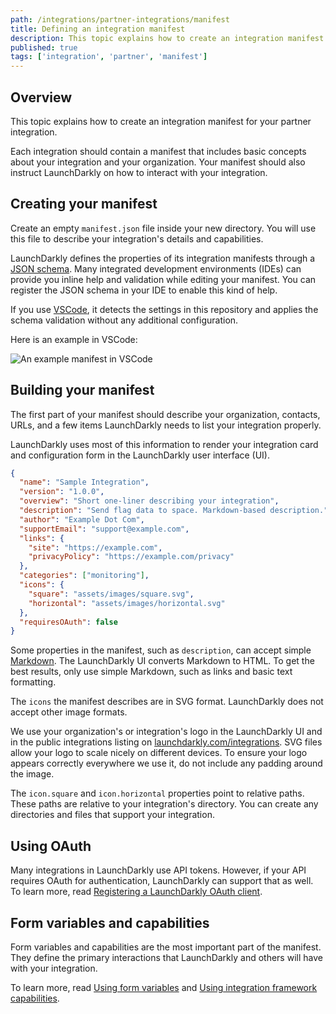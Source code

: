 ```yaml
---
path: /integrations/partner-integrations/manifest
title: Defining an integration manifest
description: This topic explains how to create an integration manifest for your partner integration.
published: true
tags: ['integration', 'partner', 'manifest']
---
```


## Overview

This topic explains how to create an integration manifest for your partner integration.

Each integration should contain a manifest that includes basic concepts about your integration and your organization. Your manifest should also instruct LaunchDarkly on how to interact with your integration.

## Creating your manifest

Create an empty `manifest.json` file inside your new directory. You will use this file to describe your integration's details and capabilities.

LaunchDarkly defines the properties of its integration manifests through a [JSON schema](https://github.com/launchdarkly/integration-framework/blob/main/manifest.schema.json). Many integrated development environments (IDEs) can provide you inline help and validation while editing your manifest. You can register the JSON schema in your IDE to enable this kind of help.

If you use [VSCode](https://code.visualstudio.com/), it detects the settings in this repository and applies the schema validation without any additional configuration.

Here is an example in VSCode:

![An example manifest in VSCode](integrations-manifest-vscode.png)

## Building your manifest

The first part of your manifest should describe your organization, contacts, URLs, and a few items LaunchDarkly needs to list your integration properly.

LaunchDarkly uses most of this information to render your integration card and configuration form in the LaunchDarkly user interface (UI).

<CodeSample>
<CSTab label="Example manifest">

```json
{
  "name": "Sample Integration",
  "version": "1.0.0",
  "overview": "Short one-liner describing your integration",
  "description": "Send flag data to space. Markdown-based description.",
  "author": "Example Dot Com",
  "supportEmail": "support@example.com",
  "links": {
    "site": "https://example.com",
    "privacyPolicy": "https://example.com/privacy"
  },
  "categories": ["monitoring"],
  "icons": {
    "square": "assets/images/square.svg",
    "horizontal": "assets/images/horizontal.svg"
  },
  "requiresOAuth": false
}
```

</CSTab>
</CodeSample>

Some properties in the manifest, such as `description`, can accept simple [Markdown](https://daringfireball.net/projects/markdown/). The LaunchDarkly UI converts Markdown to HTML. To get the best results, only use simple Markdown, such as links and basic text formatting.

The `icons` the manifest describes are in SVG format. LaunchDarkly does not accept other image formats.

We use your organization's or integration's logo in the LaunchDarkly UI and in the public integrations listing on [launchdarkly.com/integrations](https://launchdarkly.com/integrations/). SVG files allow your logo to scale nicely on different devices. To ensure your logo appears correctly everywhere we use it, do not include any padding around the image.

The `icon.square` and `icon.horizontal` properties point to relative paths. These paths are relative to your integration's directory. You can create any directories and files that support your integration.

## Using OAuth

Many integrations in LaunchDarkly use API tokens. However, if your API requires OAuth for authentication, LaunchDarkly can support that as well. To learn more, read [Registering a LaunchDarkly OAuth client](/integrations/partner-integrations/oauth-client-registration).

## Form variables and capabilities

Form variables and capabilities are the most important part of the manifest. They define the primary interactions that LaunchDarkly and others will have with your integration.

To learn more, read [Using form variables](/integrations/partner-integrations/form-variables) and [Using integration framework capabilities](/integrations/partner-integrations/capabilities).
